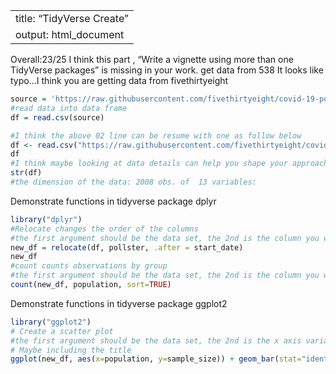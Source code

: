 
---
title: "TidyVerse Create"
output: html_document
---

Overall:23/25
I think this part , "Write a vignette using more than one TidyVerse packages" is missing in your work.
get data from 538 
It looks like typo...I think you are getting data from fivethirtyeight
```r
source = 'https://raw.githubusercontent.com/fivethirtyeight/covid-19-polls/master/covid_approval_polls.csv'
#read data into data frame
df = read.csv(source)

#I think the above 02 line can be resume with one as follow below
df <- read.csv("https://raw.githubusercontent.com/fivethirtyeight/covid-19-polls/master/covid_approval_polls.csv")
df
#I think maybe looking at data details can help you shape your approach
str(df)
#the dimension of the data: 2008 obs. of  13 variables:

```

Demonstrate functions in tidyverse package dplyr
```r
library("dplyr")
#Relocate changes the order of the columns
#the first argument should be the data set, the 2nd is the column you want to move, the third is a how you want to move it.  For this, i chose .after, which will place it after the specific column chosen for this parameter.
new_df = relocate(df, pollster, .after = start_date)
new_df
#count counts observations by group
#the first argument should be the data set, the 2nd is the column you want to group by, and the third is if you want to sort or not.
count(new_df, population, sort=TRUE)
```

Demonstrate functions in tidyverse package ggplot2
```r
library("ggplot2")
# Create a scatter plot
#the first argument should be the data set, the 2nd is the x axis variable, and the third is the y axis variable.
# Maybe including the title
ggplot(new_df, aes(x=population, y=sample_size)) + geom_bar(stat="identity")
```

